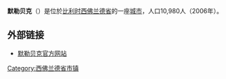 {{Unreferenced|time=2018-08-17T13:53:30+00:00}}
{{noteTA|G1=地名}}
'''默勒贝克'''（{{lang-nl|Meulebeke}}）是位於[[比利时|比利时]][[西佛兰德省|西佛兰德省]]的一座[[城市|城市]]，人口10,980人（2006年）。

== 外部链接 ==
*[http://www.meulebeke.be/ 默勒贝克官方网站] {{Wayback|url=http://www.meulebeke.be/ |date=20201123170947 }}

{{西佛兰德省市镇}}

{{DEFAULTSORT:Meulebeke}}
{{Belgium-geo-stub}}

[[Category:西佛兰德省市镇|Category:西佛兰德省市镇]]